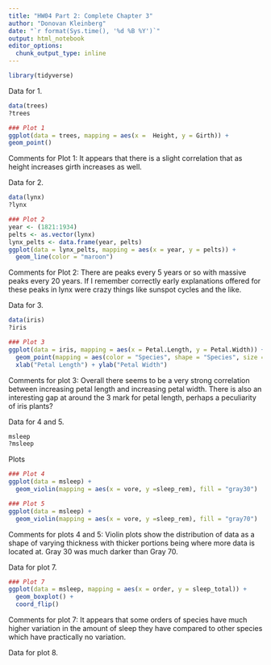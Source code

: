 ```yaml
---
title: "HW04 Part 2: Complete Chapter 3"
author: "Donovan Kleinberg"
date: "`r format(Sys.time(), '%d %B %Y')`"
output: html_notebook
editor_options: 
  chunk_output_type: inline
---
```


```r
library(tidyverse)
```

Data for 1.

```r
data(trees)
?trees

### Plot 1
ggplot(data = trees, mapping = aes(x = 	Height, y = Girth)) +
geom_point()
```

Comments for Plot 1: It appears that there is a slight correlation that as height increases girth increases as well.

Data for 2.

```r
data(lynx)
?lynx

### Plot 2
year <- (1821:1934)
pelts <- as.vector(lynx)
lynx_pelts <- data.frame(year, pelts)
ggplot(data = lynx_pelts, mapping = aes(x = year, y = pelts)) +
  geom_line(color = "maroon")
```

Comments for Plot 2: There are peaks every 5 years or so with massive peaks every 20 years. If I remember correctly early explanations offered for these peaks in lynx were crazy things like sunspot cycles and the like.

Data for 3.

```r
data(iris)
?iris

### Plot 3
ggplot(data = iris, mapping = aes(x = Petal.Length, y = Petal.Width)) +
  geom_point(mapping = aes(color = "Species", shape = "Species", size = 2)) +
  xlab("Petal Length") + ylab("Petal Width")
```

Comments for plot 3: Overall there seems to  be a very strong correlation between increasing petal length and increasing petal width. There is also an interesting gap at around the 3 mark for petal length, perhaps a peculiarity of iris plants?

Data for 4 and 5.

```r
msleep
?msleep
```

Plots

```r
### Plot 4
ggplot(data = msleep) +
  geom_violin(mapping = aes(x = vore, y =sleep_rem), fill = "gray30")

### Plot 5
ggplot(data = msleep) +
  geom_violin(mapping = aes(x = vore, y =sleep_rem), fill = "gray70")
```

Comments for plots 4 and 5: Violin plots show the distribution of data as a shape of varying thickness with thicker portions being where more data is located at. Gray 30 was much darker than Gray 70.

Data for plot 7.

```r
### Plot 7
ggplot(data = msleep, mapping = aes(x = order, y = sleep_total)) +
  geom_boxplot() +
  coord_flip()

```

Comments for plot 7: It appears that some orders of species have much higher variation in the amount of sleep they have compared to other species which have practically no variation.

Data for plot 8.

